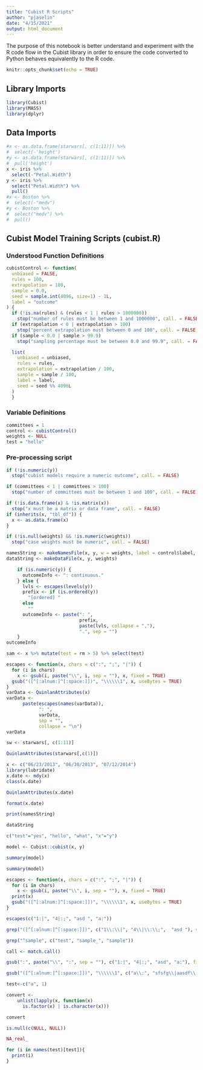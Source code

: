 ```yaml
---
title: "Cubist R Scripts"
author: "pjaselin"
date: "4/15/2021"
output: html_document
---
```


The purpose of this notebook is better understand and experiment with the R code flow in the Cubist library in order to ensure the code converted to Python behaves equivalently to the R code.

```r
knitr::opts_chunk$set(echo = TRUE)
```

## Library Imports

```r
library(Cubist)
library(MASS)
library(dplyr)
```

## Data Imports

```r
#x <- as.data.frame(starwars[, c(1:11)]) %>%
#  select(-'height')
#y <- as.data.frame(starwars[, c(1:11)]) %>%
#  pull('height')
x <- iris %>%
  select(-"Petal.Width")
y <- iris %>%
  select("Petal.Width") %>%
  pull()
#x <- Boston %>%
#  select(-"medv")
#y <- Boston %>%
#  select("medv") %>%
#  pull()
```

## Cubist Model Training Scripts (cubist.R)

### Understood Function Definitions

```r
cubistControl <- function(
  unbiased = FALSE,
  rules = 100,
  extrapolation = 100,
  sample = 0.0,
  seed = sample.int(4096, size=1) - 1L,
  label = "outcome"
) {
  if (!is.na(rules) & (rules < 1 | rules > 1000000))
    stop("number of rules must be between 1 and 1000000", call. = FALSE)
  if (extrapolation < 0 | extrapolation > 100)
    stop("percent extrapolation must between 0 and 100", call. = FALSE)
  if (sample < 0.0 | sample > 99.9)
    stop("sampling percentage must be between 0.0 and 99.9", call. = FALSE)

  list(
    unbiased = unbiased,
    rules = rules,
    extrapolation = extrapolation / 100,
    sample = sample / 100,
    label = label,
    seed = seed %% 4096L
  )
  }
```



### Variable Definitions

```r
committees = 1
control <- cubistControl()
weights <- NULL
test = "hello"
```


### Pre-processing script

```r
if (!is.numeric(y))
  stop("cubist models require a numeric outcome", call. = FALSE)

if (committees < 1 | committees > 100)
  stop("number of committees must be between 1 and 100", call. = FALSE)

if (!is.data.frame(x) & !is.matrix(x))
  stop("x must be a matrix or data frame", call. = FALSE)
if (inherits(x, "tbl_df")) {
  x <- as.data.frame(x)
}

if (!is.null(weights) && !is.numeric(weights))
  stop("case weights must be numeric", call. = FALSE)

namesString <- makeNamesFile(x, y, w = weights, label = control$label, comments = TRUE)
dataString <- makeDataFile(x, y, weights)
```



```r
    if (is.numeric(y)) {
      outcomeInfo <- ": continuous."
    } else {
      lvls <- escapes(levels(y))
      prefix <- if (is.ordered(y))
        "[ordered] "
      else
        ""
      outcomeInfo <- paste(": ",
                           prefix,
                           paste(lvls, collapse = ","),
                           ".", sep = "")
    }
outcomeInfo
```


```r
sam <- x %>% mutate(test = rm > 5) %>% select(test)
```







```r
escapes <- function(x, chars = c(":", ";", "|")) {
  for (i in chars)
    x <- gsub(i, paste("\\", i, sep = ""), x, fixed = TRUE)
  gsub("([^[:alnum:]^[:space:]])", "\\\\\\1", x, useBytes = TRUE)
}
varData <- QuinlanAttributes(x)
varData <-
      paste(escapes(names(varData)),
            ": ",
            varData,
            sep = "",
            collapse = "\n")
varData
```


```r
sw <- starwars[, c(1:11)]
```

```r
QuinlanAttributes(starwars[,c(1)])
```



```r
x <- c("06/23/2013", "06/30/2013", "07/12/2014")
library(lubridate)
x.date <- mdy(x)
class(x.date)
```

```r
QuinlanAttributes(x.date)
```
```r
format(x.date)
```






```r
print(namesString)
```

```r
dataString
```

```r
c("test"="yes", "hello", "what", "x"="y")
```






```r
model <- Cubist::cubist(x, y)
```

```r
summary(model)
```



```r
summary(model)
```

```r
escapes <- function(x, chars = c(":", ";", "|")) {
  for (i in chars)
    x <- gsub(i, paste("\\", i, sep = ""), x, fixed = TRUE)
  print(x)
  gsub("([^[:alnum:]^[:space:]])", "\\\\\\1", x, useBytes = TRUE)  
}
```


```r
escapes(c("1:|", "4|:;", "asd ", "a:"))
```

```r
grep("([^[:alnum:]^[:space:]])", c("1\\:\\|", "4\\|\\:\\;",  "asd "), value=TRUE, useBytes = TRUE)
```


```r
grep("^sample", c("test", "sample_", "sample"))
```
```r
call <- match.call()
```


```r
gsub(":", paste("\\", ":", sep = ""), c("1:|", "4|:;", "asd", "a:"), fixed = TRUE)
```


```r
gsub("([^[:alnum:]^[:space:]])", "\\\\\\1", c("a\\:", "sfsfg\\|aasdf\\:"), useBytes = TRUE) 
```



```r
test<-c("a", 1)
```


```r
convert <-
    unlist(lapply(x, function(x)
      is.factor(x) | is.character(x)))
```

```r
convert
```
```r
is.null(c(NULL, NULL))
```

```r
NA_real_
```


```r
for (i in names(test)[test]){
  print(i)
}
```

